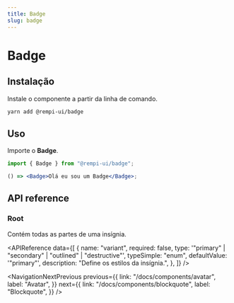 ```yaml
---
title: Badge
slug: badge
---
```


# Badge

<Description text="São elementos compactos que representam uma entrada, atributo ou ação." />

<SelectVersion />

<PreviewComponent name="badge" />

## Instalação

Instale o componente a partir da linha de comando.

```bash
yarn add @rempi-ui/badge
```

## Uso

Importe o <strong>Badge</strong>.

```jsx
import { Badge } from "@rempi-ui/badge";

() => <Badge>Olá eu sou um Badge</Badge>;
```

## API reference

### Root

Contém todas as partes de uma insígnia.

<APIReference
  data={[
    {
      name: "variant",
      required: false,
      type: '"primary" | "secondary" | "outlined" | "destructive"',
      typeSimple: "enum",
      defaultValue: '"primary"',
      description: "Define os estilos da insígnia.",
    },
  ]}
/>

<NavigationNextPrevious
  previous={{
    link: "/docs/components/avatar",
    label: "Avatar",
  }}
  next={{
    link: "/docs/components/blockquote",
    label: "Blockquote",
  }}
/>

<EditThisPage url="components/pt-BR/badge/1.0.0.mdx" />